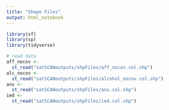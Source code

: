 ```yaml
---
title: "Shape Files"
output: html_notebook
---
```


```r
library(sf)
library(sp)
library(tidyverse)
```

```r
# read data
aff_nocov <-
  st_read("satSCANoutputs/shpFiles/aff_nocov.col.shp")
alc_nocov <-
  st_read("satSCANoutputs/shpFiles/alcohol_nocov.col.shp")
anx <-
  st_read("satSCANoutputs/shpFiles/anx.col.shp")
ied <-
  st_read("satSCANoutputs/shpFiles/ied.col.shp")
```
